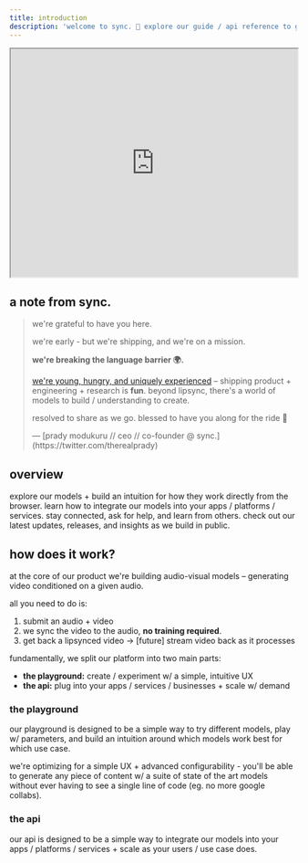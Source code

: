 ```yaml
---
title: introduction
description: 'welcome to sync. 🚀 explore our guide / api reference to get the most out of our models + apis.'
---
```


<iframe width="100%" height="400" src="https://www.youtube.com/embed/-5ftITKBapY?si=fSO-i7llw90fBPet" title="YouTube video player" allow="accelerometer; autoplay; clipboard-write; encrypted-media; gyroscope; picture-in-picture; web-share" allowFullScreen></iframe>


## a note from sync.
> we're grateful to have you here.
>
> we're early - but we're shipping, and we're on a mission.
>
> **we're breaking the language barrier 🌍.**
>
> [we're young, hungry, and uniquely experienced](https://www.loom.com/share/42b332287f3d473196d1a0929099e3ea?sid=22953a8c-226b-4d84-b28a-d91e7c771459) – shipping product + engineering + research is **fun**.
> beyond lipsync, there's a world of models to build / understanding to create.
>
> resolved to share as we go. blessed to have you along for the ride 🚀
> <div style={{ marginTop: '20px', fontWeight: 'bold', fontSize: '0.9em', opacity: 0.8 }}>
>   — [prady modukuru // ceo // co-founder @ sync.](https://twitter.com/therealprady)
> </div>


## overview
<CardGroup cols={2} rows={2}>
  <Card
    title="playground"
    icon="screwdriver-wrench"
    href="https://app.synclabs.so/"
  >
    explore our models + build an intuition for how they work directly from the browser.
  </Card>
  <Card
    title="api reference"
    icon="book"
    href="/api-reference"
  >
    learn how to integrate our models into your apps / platforms / services.
  </Card>
  <Card
    title="discord"
    icon="discord"
    href="https://discord.gg/Ky5mdQwF"
  >
    stay connected, ask for help, and learn from others.
  </Card>
  <Card
    title="changelog"
    icon="list"
    href="https://www.youtube.com/playlist?list=PLX8i0P_zBTmdSCgh6Tk1Ahs5nuK6iXFzw"
  >
    check out our latest updates, releases, and insights as we build in public.
  </Card>
</CardGroup>


## how does it work?

at the core of our product we're building audio-visual models – 
generating video conditioned on a given audio.

all you need to do is:
1. submit an audio + video
2. we sync the video to the audio, **no training required**.
3. get back a lipsynced video → [future] stream video back as it processes

fundamentally, we split our platform into two main parts:
- **the playground:** create / experiment w/ a simple, intuitive UX
- **the api:** plug into your apps / services / businesses + scale w/ demand

### the playground
our playground is designed to be a simple way to try different models, play w/ parameters,
and build an intuition around which models work best for which use case.

we're optimizing for a simple UX + advanced configurability - you'll be able to generate
any piece of content w/ a suite of state of the art models
without ever having to see a single line of code (eg. no more google collabs).


### the api
our api is designed to be a simple way to integrate our models into your apps / platforms / services + scale
as your users / use case does.
